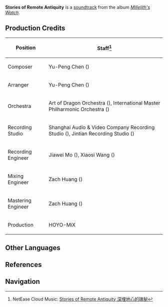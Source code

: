 {{Soundtrack Infobox
|title          =
|image          = Millelith's Watch.png
|album          = Millelith's Watch
|disc           = 2
|number         = 34
|featured       =
|featured2      =
|featured3      =
|featured_disc  =
|featured_disc2 =
|featured_disc3 =
|youtube_id     = mgOCMnnAkdg
|spotify_id     = 7F9YrEogWMKpMCMYeMbyJA
|played_in      = The Chasm: Underground Mines;Spiritstone
|during         = [[Spiritstone|The Court of Pillars]]
|domain         =
|previous       = A Route to Fantasies
|next           = Irresistible Force
}}
'''Stories of Remote Antiquity''' is a [[soundtrack]] from the album ''[[Millelith's Watch]]''.

==Production Credits==
{| class="wikitable" style="text-align:left; height:0.5em"
! Position
! Staff<ref>NetEase Cloud Music: [https://music.163.com/#/song?id=1956543019 Stories of Remote Antiquity 深埋地心的瑰秘]</ref>
|-
! Composer
| Yu-Peng Chen ({{zh|陈致逸}})
|-
! Arranger
| Yu-Peng Chen ({{zh|陈致逸}})
|-
! Orchestra
| Art of Dragon Orchestra ({{zh|龙之艺交响乐团}}), International Master Philharmonic Orchestra ({{zh|国际首席爱乐乐团}})
|-
! Recording Studio
| Shanghai Audio & Video Company Recording Studio ({{zh|上海音像公司录音棚}}), Jintian Recording Studio ({{zh|金田录音棚}})
|-
! Recording Engineer
| Jiawei Mo ({{zh|莫家伟}}), Xiaosi Wang ({{zh|王小四}})
|-
! Mixing Engineer
| Zach Huang ({{zh|黄巍}})
|-
! Mastering Engineer
| Zach Huang ({{zh|黄巍}})
|-
! Production
| HOYO-MiX
|}
<!--
==Videos==
<gallery>
</gallery>
==Trivia==
-->
==Other Languages==
{{Other Languages
|en      = Stories of Remote Antiquity
|zhs     = 深埋地心的瑰秘
|zhs_rm  = Shēnmái Dìxīn de Guīmì
|zhs_tl  =
|ja      = 地核に隠されし秘宝
|ja_rm   = Chikaku ni Kakusareshi Hihou{{Assumed}}
|ja_tl   = 
|tr      = 
|it      = 
}}

==References==
{{Reflist}}

==Navigation==
{{Soundtrack Navbox|Millelith's Watch}}